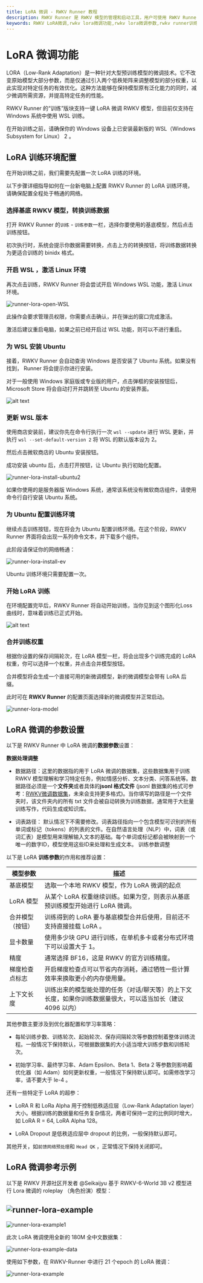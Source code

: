 ```yaml
---
title: LoRA 微调 - RWKV Runner 教程
description: RWKV Runner 是 RWKV 模型的管理和启动工具，用户可使用 RWKV Runner 轻松运行本地 RWKV 模型，体验聊天、写作、作曲交互等 AI 功能。
keywords: RWKV LoRA微调,rwkv lora微调功能,rwkv lora微调参数,rwkv runner训练
---
```




# LoRA 微调功能

<Callout type="info" emoji="ℹ️">
LORA（Low-Rank Adaptation）是一种针对大型预训练模型的微调技术。它不改变原始模型大部分参数，而是仅通过引入两个低秩矩阵来调整模型的部分权重，以此实现对特定任务的有效优化。这种方法能够在保持模型原有泛化能力的同时，减少微调所需资源，并提高特定任务的性能。
</Callout>

RWKV Runner 的“训练”版块支持一键 LoRA 微调 RWKV 模型，但目前仅支持在 Windows 系统中使用 WSL 训练。

在开始训练之前，请确保你的 Windows 设备上已安装最新版的 WSL（Windows Subsystem for Linux） 2 。 

## LoRA 训练环境配置

在开始训练之前，我们需要先配置一次 LoRA 训练的环境。

以下步骤详细指导如何在一台新电脑上配置 RWKV Runner 的 LoRA 训练环境，请确保配置全程处于畅通的网络。

<Steps>

###  选择基底 RWKV 模型，转换训练数据

打开 RWKV Runner 的`训练` - `训练参数`一栏，选择你要使用的基底模型，然后点击训练按钮。

初次执行时，系统会提示你数据需要转换，点击上方的转换按钮，将训练数据转换为更适合训练的 binidx 格式。

###  开启 WSL ，激活 Linux 环境

再次点击训练，RWKV Runner 将会尝试开启 Windows WSL 功能，激活 Linux 环境。

![runner-lora-open-WSL](./runner-lora-open-WSL.png)

此操作会要求管理员权限，你需要点击确认，并在弹出的窗口完成激活。

<Callout emoji="✨">
激活后建议重启电脑，如果之前已经开启过 WSL 功能，则可以不进行重启。
</Callout>

### 为 WSL 安装 Ubuntu 

接着，RWKV Runner 会自动查询 Windows 是否安装了 Ubuntu 系统。如果没有找到， Runner 将会提示你进行安装。

对于一般使用 Windows 家庭版或专业版的用户，点击弹框的安装按钮后，Microsoft Store 将会自动打开并跳转至 Ubuntu 的安装界面。

![alt text](./runner-lora-install-ubuntu.png)

### 更新 WSL 版本
   
使用商店安装前，建议你先在命令行执行一次 `wsl --update` 进行 WSL 更新，并执行 `wsl --set-default-version 2` 将 WSL 的默认版本设为 2。

然后点击微软商店的 Ubuntu 安装按钮。

成功安装 ubuntu 后，点击打开按钮，让 Ubuntu 执行初始化配置。

![runner-lora-install-ubuntu2](./runner-lora-install-ubuntu2.png)

如果你使用的是服务器版 Windows 系统，通常该系统没有微软商店组件，请使用命令行自行安装 Ubuntu 系统。

### 为 Ubuntu 配置训练环境

继续点击训练按钮，现在将会为 Ubuntu 配置训练环境。在这个阶段，RWKV Runner 界面将会出现一系列命令文本，并下载多个组件。

此阶段请保证你的网络畅通：

![runner-lora-install-ev](./runner-lora-ev.webp)

<Callout emoji="✨">
Ubuntu 训练环境只需要配置一次。
</Callout>

### 开始 LoRA 训练

在环境配置完毕后，RWKV Runner 将自动开始训练，当你见到这个图形化Loss曲线时，意味着训练已正式开始。

![alt text](./runner-lora-loss.png)

### 合并训练权重

根据你设置的保存间隔轮次，在 LoRA 模型一栏，将会出现多个训练完成的 LoRA 权重，你可以选择一个权重，并点击合并模型按钮。

合并模型将会生成一个直接可用的新微调模型，新的微调模型会带有 LoRA 后缀。

此时可在 **RWKV Runner** 的配置页面选择新的微调模型并正常启动。

![runner-lora-model](./runner-lora-model.webp)

</Steps>

## LoRA 微调的参数设置

以下是 RWKV Runner 中 LoRA 微调的**数据参数**设置：

**数据处理调整**

- 数据路径：这里的数据指的用于 LoRA 微调的数据集，这些数据集用于训练 RWKV 模型理解和学习特定任务，例如情感分析、文本分类、问答系统等。数据路径必须是一个**文件夹**或者具体的**jsonl 格式文件** (jsonl 数据集的格式可参考：[RWKV微调数据集](https://rwkv.cn/RWKV-Fine-Tuning/FT-Dataset)，未来会支持更多格式)。当你填写的路径是一个文件夹时，该文件夹内的所有 txt 文件会被自动转换为训练数据，通常用于大批量训练写作，代码生成或知识库。

- 词表路径： 默认情况下不需要修改。词表路径指向一个包含模型可识别的所有单词或标记（tokens）的列表的文件。在自然语言处理（NLP）中，词表（或词汇表）是模型用来理解输入文本的基础。每个单词或标记都会被映射到一个唯一的数字ID，模型使用这些ID来处理和生成文本。
训练参数调整

以下是 LoRA **训练参数**的作用和推荐设置：

| 模型参数 | 描述 |
| --- | --- |
| 基底模型 | 选取一个本地 RWKV 模型，作为 LoRA 微调的起点 |
| LoRA 模型 | 从某个 LoRA 权重继续训练。如果为空，则表示从基底预训练模型开始进行 LoRA 微调。 |
| 合并模型（按钮） | 训练得到的 LoRA 要与基底模型合并后使用，目前还不支持直接挂载 LoRA 。 |
| 显卡数量 | 使用多少块 GPU 进行训练，在单机多卡或者分布式环境下可以设置大于 1。 |
| 精度 | 通常选择 BF16，这是 RWKV 的官方训练精度。 |
| 梯度检查点标志 | 开启梯度检查点可以节省内存消耗，通过牺牲一些计算效率来换取更小的内存使用量。 |
| 上下文长度 | 训练出来的模型能处理的任务（对话/聊天等）的上下文长度，如果你训练数据量很大，可以适当加长（建议 4096 以内） |

其他参数主要涉及到优化器配置和学习率策略：

- 每轮训练步数、训练轮次、起始轮次、保存间隔轮次等参数控制着整体训练流程。一般情况下保持默认，可根据数据集的大小适当增大训练步数和训练轮次。

- 初始学习率、最终学习率、Adam Epsilon、Beta 1、Beta 2 等参数则影响着优化器（如 Adam）如何更新权重，一般情况下保持默认即可。如需修改学习率，请不要大于 le-4 。

还有一些特定于 LoRA 的超参：

- LoRA R 和 LoRa Alpha 用于控制低秩适应层（Low-Rank Adaptation layer）大小。根据训练的数据量和任务复杂情况，两者可保持一定的比例同时增大，如 LoRA R = 64, LoRA Alpha 128。

- LoRA Dropout 是低秩适应层中 dropout 的比例，一般保持默认即可。

其他开关，如`前馈网络预处理`和 `Head QK` ，正常情况下保持关闭即可。

## LoRA 微调参考示例

以下是 RWKV 开源社区开发者 @Seikaijyu 基于 RWKV-6-World 3B v2 模型进行 Lora 微调的 roleplay （角色扮演）模型：

![runner-lora-example](./runner-lora-example.png)
---
![runner-lora-example1](./runner-lora-example1.png)

此次 LoRA 微调使用全新的 180M 全中文数据集：

![runner-lora-example-data](./runner-lora-example-data.png)

使用如下参数，在 RWKV-Runner 中进行 21 个epoch 的 LoRA 微调：

![runner-lora-example](./runner-lora-example-parameters.png)
